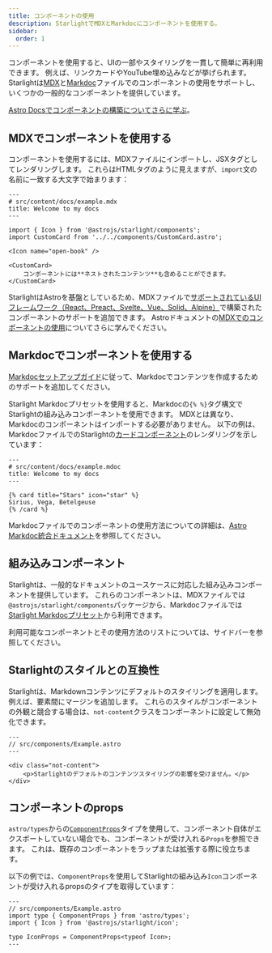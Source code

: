 ```yaml
---
title: コンポーネントの使用
description: StarlightでMDXとMarkdocにコンポーネントを使用する。
sidebar:
  order: 1
---
```


コンポーネントを使用すると、UIの一部やスタイリングを一貫して簡単に再利用できます。
例えば、リンクカードやYouTube埋め込みなどが挙げられます。
Starlightは[MDX](https://mdxjs.com/)と[Markdoc](https://markdoc.dev/)ファイルでのコンポーネントの使用をサポートし、いくつかの一般的なコンポーネントを提供しています。

[Astro Docsでコンポーネントの構築についてさらに学ぶ](https://docs.astro.build/ja/basics/astro-components/)。

## MDXでコンポーネントを使用する

コンポーネントを使用するには、MDXファイルにインポートし、JSXタグとしてレンダリングします。
これらはHTMLタグのように見えますが、`import`文の名前に一致する大文字で始まります：

```mdx
---
# src/content/docs/example.mdx
title: Welcome to my docs
---

import { Icon } from '@astrojs/starlight/components';
import CustomCard from '../../components/CustomCard.astro';

<Icon name="open-book" />

<CustomCard>
	コンポーネントには**ネストされたコンテンツ**も含めることができます。
</CustomCard>
```

StarlightはAstroを基盤としているため、MDXファイルで[サポートされているUIフレームワーク（React、Preact、Svelte、Vue、Solid、Alpine）](https://docs.astro.build/ja/core-concepts/framework-components/)で構築されたコンポーネントのサポートを追加できます。
Astroドキュメントの[MDXでのコンポーネントの使用](https://docs.astro.build/en/guides/integrations-guide/mdx/#using-components-in-mdx)についてさらに学んでください。

## Markdocでコンポーネントを使用する

[Markdocセットアップガイド](/ja/guides/authoring-content/#markdoc)に従って、Markdocでコンテンツを作成するためのサポートを追加してください。

Starlight Markdocプリセットを使用すると、Markdocの`{% %}`タグ構文でStarlightの組み込みコンポーネントを使用できます。
MDXとは異なり、Markdocのコンポーネントはインポートする必要がありません。
以下の例は、MarkdocファイルでのStarlightの[カードコンポーネント](/ja/components/cards/)のレンダリングを示しています：

```markdoc
---
# src/content/docs/example.mdoc
title: Welcome to my docs
---

{% card title="Stars" icon="star" %}
Sirius, Vega, Betelgeuse
{% /card %}
```

Markdocファイルでのコンポーネントの使用方法についての詳細は、[Astro Markdoc統合ドキュメント](https://docs.astro.build/en/guides/integrations-guide/markdoc/#render-components)を参照してください。

## 組み込みコンポーネント

Starlightは、一般的なドキュメントのユースケースに対応した組み込みコンポーネントを提供しています。
これらのコンポーネントは、MDXファイルでは`@astrojs/starlight/components`パッケージから、Markdocファイルでは[Starlight Markdocプリセット](/ja/guides/authoring-content/#markdoc)から利用できます。

利用可能なコンポーネントとその使用方法のリストについては、サイドバーを参照してください。

## Starlightのスタイルとの互換性

Starlightは、Markdownコンテンツにデフォルトのスタイリングを適用します。例えば、要素間にマージンを追加します。
これらのスタイルがコンポーネントの外観と競合する場合は、`not-content`クラスをコンポーネントに設定して無効化できます。

```astro 'class="not-content"'
---
// src/components/Example.astro
---

<div class="not-content">
	<p>Starlightのデフォルトのコンテンツスタイリングの影響を受けません。</p>
</div>
```

## コンポーネントのprops

`astro/types`からの[`ComponentProps`](https://docs.astro.build/ja/guides/typescript/#componentprops%E5%9E%8B)タイプを使用して、コンポーネント自体がエクスポートしていない場合でも、コンポーネントが受け入れる`Props`を参照できます。
これは、既存のコンポーネントをラップまたは拡張する際に役立ちます。

以下の例では、`ComponentProps`を使用してStarlightの組み込み`Icon`コンポーネントが受け入れるpropsのタイプを取得しています：

```astro
---
// src/components/Example.astro
import type { ComponentProps } from 'astro/types';
import { Icon } from '@astrojs/starlight/icon';

type IconProps = ComponentProps<typeof Icon>;
---
```
